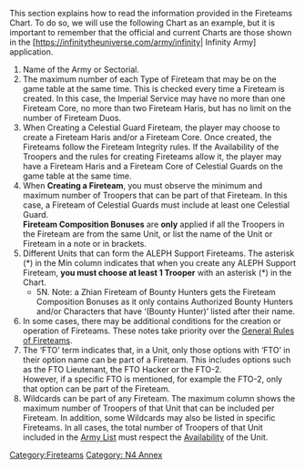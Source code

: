 {{section-fireteams}}


{{n4annex}}
{{n4list}}
{{update | March 2022}}
This section explains how to read the information provided in the Fireteams Chart. To do so, we will use the following Chart as an example, but it is important to remember that the official and current Charts are those shown in the [https://infinitytheuniverse.com/army/infinity| Infinity Army] application.

# Name of the Army or Sectorial.
# The maximum number of each Type of Fireteam that may be on the game table at the same time. This is checked every time a Fireteam is created. In this case, the Imperial Service may have no more than one Fireteam Core, no more than two Fireteam Haris, but has no limit on the number of Fireteam Duos.
# When Creating a Celestial Guard Fireteam, the player may choose to create a Fireteam Haris and/or a Fireteam Core. Once created, the Fireteams follow the Fireteam Integrity rules. If the Availability of the Troopers and the rules for creating Fireteams allow it, the player may have a Fireteam Haris and a Fireteam Core of Celestial Guards on the game table at the same time.
# When '''Creating a Fireteam''', you must observe the minimum and maximum number of Troopers that can be part of that Fireteam. In this case, a Fireteam of Celestial Guards must include at least one Celestial Guard.<br>'''Fireteam Composition Bonuses''' are '''only''' applied if all the Troopers in the Fireteam are from the same Unit, or list the name of the Unit or Fireteam in a note or in brackets.
# Different Units that can form the ALEPH Support Fireteams. The asterisk (*) in the Min column indicates that when you create any ALEPH Support Fireteam, '''you must choose at least 1 Trooper''' with an asterisk (*) in the Chart.
#* 5N. Note: a Zhian Fireteam of Bounty Hunters gets the Fireteam Composition Bonuses as it only contains Authorized Bounty Hunters and/or Characters that have ‘(Bounty Hunter)’ listed after their name.</li>
# In some cases, there may be additional conditions for the creation or operation of Fireteams. These notes take priority over the [[General Rules of Fireteams]].
# The ‘FTO’ term indicates that, in a Unit, only those options with ‘FTO’ in their option name can be part of a Fireteam. This includes options such as the FTO Lieutenant, the FTO Hacker or the FTO-2.<br>However, if a specific FTO is mentioned, for example the FTO-2, only that option can be part of the Fireteam.
# Wildcards can be part of any Fireteam. The maximum column shows the maximum number of Troopers of that Unit that can be included per Fireteam. In addition, some Wildcards may also be listed in specific Fireteams. In all cases, the total number of Troopers of that Unit included in the [[Army List]] must respect the [[Availability]] of the Unit.


{{image | name=eng-fireteam-chart-remade-orig.png | style=512 }}

{{update-end}}


{{section-fireteams}}

{{n4end}}











[[Category:Fireteams]]
[[Category: N4 Annex]]